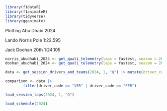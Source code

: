 ```r
library(f1dataR)
library(f1animateR)
library(tidyverse)
library(gganimate)
```

Plotting Abu Dhabi 2024

Lando Norris Pole 1:22.595

Jack Doohan 20th 1:24.105

```r
norris_abudhabi_2024 <- get_quali_telemetry(laps = fastest, season = 2024, round = 22, driver = "NOR", verbose = TRUE)
doohan_abudhabi_2024 <- get_quali_telemetry(laps = fastest, season = 2024, round = 22, driver = "DOO", verbose = TRUE)
```

```r
data <- get_session_drivers_and_teams(2024, 1, "Q") |> mutate(driver_code = abbreviation)
```

```r
comparison <- data |>
        filter(driver_code == "VER" | driver_code == "PER")
```


```r
load_session_laps(2024, 1, "Q")
```

```r
load_schedule(2024)
```



